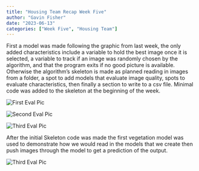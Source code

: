 ```yaml
---
title: "Housing Team Recap Week Five"
author: "Gavin Fisher"
date: "2023-06-13"
categories: ["Week Five", "Housing Team"]
---
```


First a model was made following the graphic from last week, the only added characteristics include a variable to hold the best image once it is selected, a variable to track if an image was randomly chosen by the algorithm, and that the program exits if no good picture is available. Otherwise the algorithm's skeleton is made as planned reading in images from a folder, a spot to add models that evaluate image quality, spots to evaluate characteristics, then finally a section to write to a csv file. Minimal code was added to the skeleton at the beginning of the week.

![](eval_skel1.png "First Eval Pic")

![](eval_skel2.png "Second Eval Pic")

![](eval_skel3.png "Third Eval Pic")

After the initial Skeleton code was made the first vegetation model was used to demonstrate how we would read in the models that we create then push images through the model to get a prediction of the output. 


![](eval_skel4.png "Third Eval Pic")



